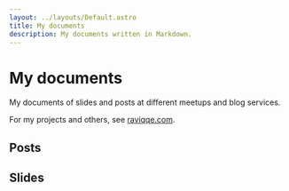 ```yaml
---
layout: ../layouts/Default.astro
title: My documents
description: My documents written in Markdown.
---
```



# My documents

My documents of slides and posts at different meetups and blog services.

For my projects and others, see [raviqqe.com](https://raviqqe.com).

## Posts

<Posts />

## Slides

<Slides />
